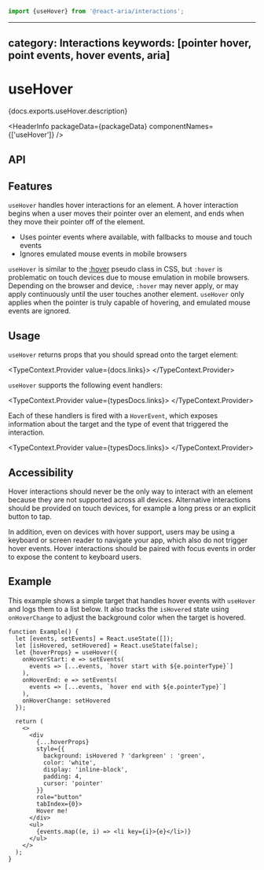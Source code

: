 <!-- Copyright 2020 Adobe. All rights reserved.
This file is licensed to you under the Apache License, Version 2.0 (the "License");
you may not use this file except in compliance with the License. You may obtain a copy
of the License at http://www.apache.org/licenses/LICENSE-2.0
Unless required by applicable law or agreed to in writing, software distributed under
the License is distributed on an "AS IS" BASIS, WITHOUT WARRANTIES OR REPRESENTATIONS
OF ANY KIND, either express or implied. See the License for the specific language
governing permissions and limitations under the License. -->



```jsx import
import {useHover} from '@react-aria/interactions';
```

---
category: Interactions
keywords: [pointer hover, point events, hover events, aria]
---

# useHover

<p>{docs.exports.useHover.description}</p>

<HeaderInfo
  packageData={packageData}
  componentNames={['useHover']} />

## API

<FunctionAPI function={docs.exports.useHover} links={docs.links} />

## Features

`useHover` handles hover interactions for an element. A hover interaction begins when a user moves their pointer
over an element, and ends when they move their pointer off of the element.

* Uses pointer events where available, with fallbacks to mouse and touch events
* Ignores emulated mouse events in mobile browsers

`useHover` is similar to the [:hover](https://developer.mozilla.org/en-US/docs/Web/CSS/:hover) pseudo class in CSS,
but `:hover` is problematic on touch devices due to mouse emulation in mobile browsers. Depending on the browser
and device, `:hover` may never apply, or may apply continuously until the user touches another element.
`useHover` only applies when the pointer is truly capable of hovering, and emulated mouse events are ignored.

## Usage

`useHover` returns props that you should spread onto the target element:

<TypeContext.Provider value={docs.links}>
  <InterfaceType properties={docs.links[docs.exports.useHover.return.id].properties} />
</TypeContext.Provider>

`useHover` supports the following event handlers:

<TypeContext.Provider value={typesDocs.links}>
  <InterfaceType properties={typesDocs.exports.HoverEvents.properties} />
</TypeContext.Provider>

Each of these handlers is fired with a `HoverEvent`, which exposes information about the target and the
type of event that triggered the interaction.

<TypeContext.Provider value={typesDocs.links}>
  <InterfaceType properties={typesDocs.exports.HoverEvent.properties} />
</TypeContext.Provider>

## Accessibility

Hover interactions should never be the only way to interact with an element because they are not
supported across all devices. Alternative interactions should be provided on touch devices, for
example a long press or an explicit button to tap.

In addition, even on devices with hover support, users may be using a keyboard or screen reader
to navigate your app, which also do not trigger hover events. Hover interactions should be paired
with focus events in order to expose the content to keyboard users.

## Example

This example shows a simple target that handles hover events with `useHover` and logs them to a
list below. It also tracks the `isHovered` state using `onHoverChange` to adjust the background
color when the target is hovered.

```tsx example
function Example() {
  let [events, setEvents] = React.useState([]);
  let [isHovered, setHovered] = React.useState(false);
  let {hoverProps} = useHover({
    onHoverStart: e => setEvents(
      events => [...events, `hover start with ${e.pointerType}`]
    ),
    onHoverEnd: e => setEvents(
      events => [...events, `hover end with ${e.pointerType}`]
    ),
    onHoverChange: setHovered
  });

  return (
    <>
      <div
        {...hoverProps}
        style={{
          background: isHovered ? 'darkgreen' : 'green',
          color: 'white',
          display: 'inline-block',
          padding: 4,
          cursor: 'pointer'
        }}
        role="button"
        tabIndex={0}>
        Hover me!
      </div>
      <ul>
        {events.map((e, i) => <li key={i}>{e}</li>)}
      </ul>
    </>
  );
}
```
